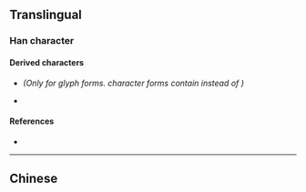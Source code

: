 {{also|臥}}
{{character info/new}}
==Translingual==

===Han character===
{{Han char|rn=25|rad=卜|as=06|sn=8|four=|canj=SLY|ids=⿰臣卜(GHTJ)}}

====Derived characters====
* {{l|mul|[[䖙]], [[䭆]], [[𠥸]]}} ''(Only for {{w|zh:規範漢字|mainland China}} glyph forms. {{w|zh:國字標準字體|Taiwan standardized}} character forms contain {{l|mul|[[臥]]}} instead of {{l|mul|[[卧]]}})''
* {{l|mul|[[𢛶]], [[𦣰]], [[𬛦]], [[𬛩]]}}

====References====
* {{Han ref|kx=0158.221|dkj=02808|dj=1450.080|hdz=42801.020|uh=5367|ud=21351}}

----

==Chinese==
{{zh-see|臥}}